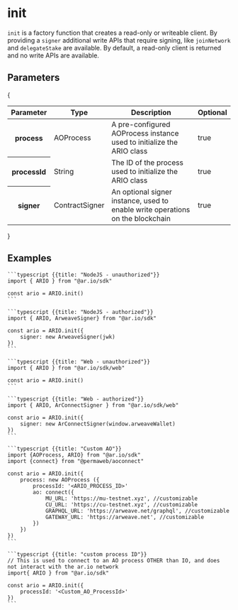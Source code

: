 
<HeroPattern />

# init

`init` is a factory function that creates a read-only or writeable client. By providing a `signer` additional write APIs that require signing, like `joinNetwork` and `delegateStake` are available. By default, a read-only client is returned and no write APIs are available.

## Parameters

{
<div style={{ textAlign: 'center' }}>
  <table className="inline-table">
    <thead>
      <tr>
        <th>Parameter</th>
        <th>Type</th>
        <th>Description</th>
        <th>Optional</th>
      </tr>
    </thead>
    <tbody>
      <tr>
        <th>process</th>
        <td>AOProcess</td>
        <td>
          A pre-configured AOProcess instance used to initialize the ARIO class
        </td>
        <td>true</td>
      </tr>
      <tr>
        <th>processId</th>
        <td>String</td>
        <td>The ID of the process used to initialize the ARIO class</td>
        <td>true</td>
      </tr>
      <tr>
        <th>signer</th>
        <td>ContractSigner</td>
        <td>
          An optional signer instance, used to enable write operations on the
          blockchain
        </td>
        <td>true</td>
      </tr>
    </tbody>
  </table>
</div>
}

## Examples

<CodeGroup title="init">

    ```typescript {{title: "NodeJS - unauthorized"}}
    import { ARIO } from "@ar.io/sdk"

    const ario = ARIO.init()
    ```

    ```typescript {{title: "NodeJS - authorized"}}
    import { ARIO, ArweaveSigner} from "@ar.io/sdk"

    const ario = ARIO.init({
        signer: new ArweaveSigner(jwk)
    })
    ```

    ```typescript {{title: "Web - unauthorized"}}
    import { ARIO } from "@ar.io/sdk/web"

    const ario = ARIO.init()
    ```

    ```typescript {{title: "Web - authorized"}}
    import { ARIO, ArConnectSigner } from "@ar.io/sdk/web"

    const ario = ARIO.init({
        signer: new ArConnectSigner(window.arweaveWallet)
    })
    ```

    ```typescript {{title: "Custom AO"}}
    import {AOProcess, ARIO} from "@ar.io/sdk"
    import {connect} from "@permaweb/aoconnect"

    const ario = ARIO.init({
        process: new AOProcess ({
            processId: '<ARIO_PROCESS_ID>'
            ao: connect({
                MU_URL: 'https://mu-testnet.xyz', //customizable
                CU_URL: 'https://cu-testnet.xyz', //customizable
                GRAPHQL_URL: 'https://arweave.net/graphql', //customizable
                GATEWAY_URL: 'https://arweave.net', //customizable
            })
        })
    })
    ```

    ```typescript {{title: "custom process ID"}}
    // This is used to connect to an AO process OTHER than IO, and does not interact with the ar.io network
    import{ ARIO } from "@ar.io/sdk"

    const ario = ARIO.init({
        processId: '<Custom_AO_ProcessId>'
    })
    ```

</CodeGroup>
